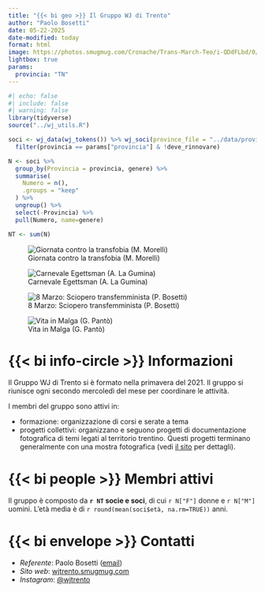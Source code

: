 ```yaml
---
title: "{{< bi geo >}} Il Gruppo WJ di Trento"
author: "Paolo Bosetti"
date: 05-22-2025
date-modified: today
format: html
image: https://photos.smugmug.com/Cronache/Trans-March-Teo/i-QDdFLbd/0/MBTTffhGRKpWZnPBrRdvnWfdPGV8BCjZs3VB9Jz5K/X3/DSCF9359-155-X3.jpg
lightbox: true
params:
  provincia: "TN"
---
```


```r
#| echo: false
#| include: false
#| warning: false
library(tidyverse)
source("../wj_utils.R")

soci <- wj_data(wj_tokens()) %>% wj_soci(province_file = "../data/province.txt") %>% 
  filter(provincia == params["provincia"] & !deve_rinnovare)

N <- soci %>% 
  group_by(Provincia = provincia, genere) %>% 
  summarise(
    Numero = n(),
    .groups = "keep"
  ) %>% 
  ungroup() %>% 
  select(-Provincia) %>% 
  pull(Numero, name=genere)

NT <- sum(N)
```


:::{layout-ncol=4}
![Giornata contro la transfobia (M. Morelli)](https://photos.smugmug.com/Cronache/Trans-March-Teo/i-QDdFLbd/0/MBTTffhGRKpWZnPBrRdvnWfdPGV8BCjZs3VB9Jz5K/X3/DSCF9359-155-X3.jpg){.lightbox group="gallery"}

![Carnevale Egettsman (A. La Gumina)](https://photos.smugmug.com/Egetmann/Alex/i-VD7LxH8/0/MmbdQB8s7SDxX74qnqNKQfJ2M9Zq82s2wTx5hTtL6/X3/GL5A4129-X3.jpg){.lightbox group="gallery"}

![8 Marzo: Sciopero transfemminista (P. Bosetti)](https://photos.smugmug.com/Cronache/NonUnaDiMeno/2025/Corteo/i-3vzZ7MG/0/LxCSDdVnBpfSH5VmMNf5gdbV7Prt5QcGRc883VxrF/X3/PBT51371-X3.jpg){.lightbox group="gallery"}

![Vita in Malga (G. Pantò)](https://photos.smugmug.com/Paolos-Take/i-rg4H8Wz/1/MBr6G6zW6MGNHhdknQvrn4HHfvtwJNGwwgHcF26sS/X3/Giulia%20Pantò_Vita%20in%20Malga-16-Enhanced-NR-X3.jpg){.lightbox group="gallery"}
:::

# {{< bi info-circle >}} Informazioni 

Il Gruppo WJ di Trento si è formato nella primavera del 2021. Il gruppo si riunisce ogni secondo mercoledì del mese per coordinare le attività.

I membri del gruppo sono attivi in:

- formazione: organizzazione di corsi e serate a tema
- progetti collettivi: organizzano e seguono progetti di documentazione fotografica di temi legati al territorio trentino. Questi progetti terminano generalmente con una mostra fotografica (vedi [il sito](https://wjtrento.smugmug.com) per dettagli).


# {{< bi people >}} Membri attivi

Il gruppo è composto da **`r NT` socie e soci**, di cui `r N["F"]` donne e `r N["M"]` uomini. L'età media è di `r round(mean(soci$età, na.rm=TRUE))` anni.

# {{< bi envelope >}} Contatti

* *Referente*: Paolo Bosetti ([email ](mailto:paolo.bosetti@witnessjournal.com))
* *Sito web*: [wjtrento.smugmug.com](https://wjtrento.smugmug.com)
* *Instagram*: [@wjtrento](https://www.instagram.com/wjtrento/)